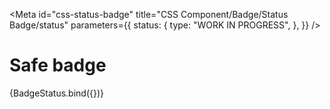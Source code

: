<!-- @license CC0-1.0 -->


<Meta
  id="css-status-badge"
  title="CSS Component/Badge/Status Badge/status"
  parameters={{
    status: {
      type: "WORK IN PROGRESS",
    },
  }}
/>

# Safe badge

<Canvas>
  <Story
    name="safe"
    args={{
      status: "safe",
      textContent: "safe",
    }}
  >
    {BadgeStatus.bind({})}
  </Story>
</Canvas>
